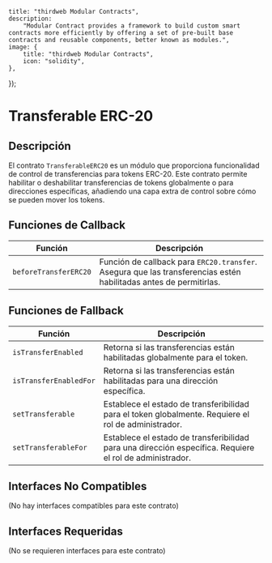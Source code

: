 
    title: "thirdweb Modular Contracts",
    description:
        "Modular Contract provides a framework to build custom smart contracts more efficiently by offering a set of pre-built base contracts and reusable components, better known as modules.",
    image: {
        title: "thirdweb Modular Contracts",
        icon: "solidity",
    },
});

# Transferable ERC-20

## Descripción

El contrato `TransferableERC20` es un módulo que proporciona funcionalidad de control de transferencias para tokens ERC-20. Este contrato permite habilitar o deshabilitar transferencias de tokens globalmente o para direcciones específicas, añadiendo una capa extra de control sobre cómo se pueden mover los tokens.

<GithubButtonLink href="https://github.com/thirdweb-dev/modular-contracts/blob/dev/src/module/token/transferable/TransferableERC20.sol" />

## Funciones de Callback

| Función               | Descripción                                                             |
|-----------------------|-------------------------------------------------------------------------|
| `beforeTransferERC20` | Función de callback para `ERC20.transfer`. Asegura que las transferencias estén habilitadas antes de permitirlas. |

## Funciones de Fallback

| Función                 | Descripción                                                                 |
|-------------------------|-----------------------------------------------------------------------------|
| `isTransferEnabled`     | Retorna si las transferencias están habilitadas globalmente para el token.   |
| `isTransferEnabledFor`  | Retorna si las transferencias están habilitadas para una dirección específica. |
| `setTransferable`       | Establece el estado de transferibilidad para el token globalmente. Requiere el rol de administrador. |
| `setTransferableFor`    | Establece el estado de transferibilidad para una dirección específica. Requiere el rol de administrador. |

## Interfaces No Compatibles

(No hay interfaces compatibles para este contrato)

## Interfaces Requeridas

(No se requieren interfaces para este contrato)
